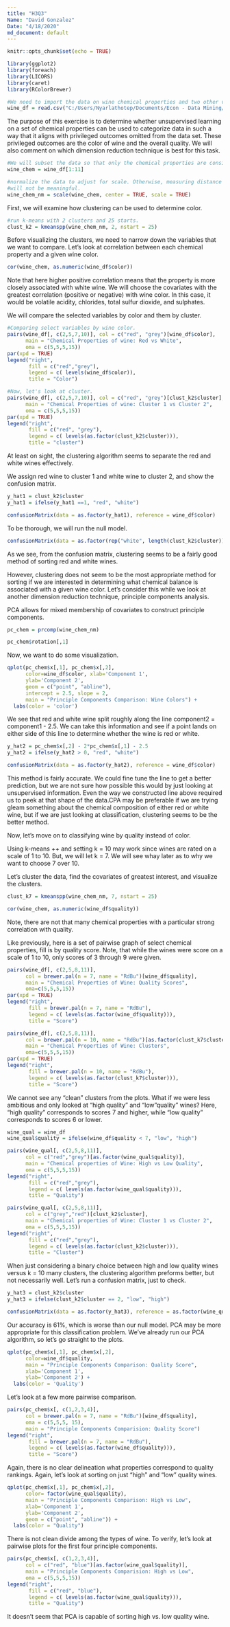 ```yaml
---
title: "H3Q3"
Name: "David Gonzalez"
Date: "4/18/2020"
md_document: default
---
```


```r
knitr::opts_chunk$set(echo = TRUE)

library(ggplot2)
library(foreach)
library(LICORS)
library(caret)
library(RColorBrewer)

#We need to import the data on wine chemical properties and two other variables.
wine_df = read.csv("C:/Users/Nyarlathotep/Documents/Econ - Data Mining/Exercise 3/wine.csv")
```
The purpose of this exercise is to determine whether unsupervised learning on a set of chemical properties can be used to categorize data in such a way that it aligns with privileged outcomes omitted from the data set. These privileged outcomes are the color of wine and the overall quality. We will also comment on which dimension reduction technique is best for this task.
```R
#We will subset the data so that only the chemical properties are considered.
wine_chem = wine_df[1:11]

#normalize the data to adjust for scale. Otherwise, measuring distance between points
#will not be meaningful.
wine_chem_nm = scale(wine_chem, center = TRUE, scale = TRUE)

```
First, we will examine how clustering can be used to determine color.

```R
#run k-means with 2 clusters and 25 starts.
clust_k2 = kmeanspp(wine_chem_nm, 2, nstart = 25)

```
Before visualizing the clusters, we need to narrow down the variables that we want to compare. Let's look at correlation between each chemical property and a given wine color.

``` R
cor(wine_chem, as.numeric(wine_df$color))
```
Note that here higher positive correlation means that the property is more closely associated with white wine. We will choose the covariates with the greatest correlation (positive or negative) with wine color. In this case, it would be volatile acidity, chlorides, total sulfur dioxide, and sulphates.

We will compare the selected variables by color and them by cluster.
```R
#Comparing select variables by wine color.
pairs(wine_df[, c(2,5,7,10)], col = c("red", "grey")[wine_df$color],
      main = "Chemical Properties of wine: Red vs White",
      oma = c(5,5,5,15))
par(xpd = TRUE)
legend("right", 
       fill = c("red","grey"), 
       legend = c( levels(wine_df$color)),
       title = "Color")

#Now, let's look at cluster.
pairs(wine_df[, c(2,5,7,10)], col = c("red", "grey")[clust_k2$cluster],
      main = "Chemical Properties of wine: Cluster 1 vs Cluster 2",
      oma = c(5,5,5,15))
par(xpd = TRUE)
legend("right", 
       fill = c("red", "grey"), 
       legend = c( levels(as.factor(clust_k2$cluster))),
       title = "cluster")

```

At least on sight, the clustering algorithm seems to separate the red and white wines effectively.

We assign red wine to cluster 1 and white wine to cluster 2, and show the 
confusion matrix.

``` R
y_hat1 = clust_k2$cluster
y_hat1 = ifelse(y_hat1 ==1, "red", "white")

confusionMatrix(data = as.factor(y_hat1), reference = wine_df$color)

```
To be thorough, we will run the null model.

```R
confusionMatrix(data = as.factor(rep("white", length(clust_k2$cluster))), reference = wine_df$color)

```
As we see, from the confusion matrix, clustering seems to be a fairly good method of sorting red and white wines. 

However, clustering does not seem to be the most appropriate method for sorting if we are interested in determining what chemical balance is associated with a given wine color. Let's consider this while we look at another dimension reduction technique, principle components analysis.

PCA allows for mixed membership of covariates to construct principle components.

```R
pc_chem = prcomp(wine_chem_nm)

pc_chem$rotation[,1]

```
Now, we want to do some visualization.

```R
qplot(pc_chem$x[,1], pc_chem$x[,2], 
      color=wine_df$color, xlab='Component 1', 
      ylab='Component 2',
      geom = c("point", "abline"),
      intercept = 2.5, slope = 2,
      main = "Principle Components Comparison: Wine Colors") + 
  labs(color = 'color')

```

We see that red and white wine split roughly along the line component2 = component1 - 2.5. We can take this information and see if a point lands on either side of this line to determine whether the wine is red or white.

```R
y_hat2 = pc_chem$x[,2] - 2*pc_chem$x[,1] - 2.5
y_hat2 = ifelse(y_hat2 > 0, "red", "white")

confusionMatrix(data = as.factor(y_hat2), reference = wine_df$color)

```
This method is fairly accurate. We could fine tune the line to get a better prediction, but we are not sure how possible this would by just looking at unsupervised information. Even the way we constructed line above required us to peek at that shape of the data.CPA may be preferable if we are trying gleam something about the chemical composition of either red or white wine, but if we are just looking at classification, clustering seems to be the better method.

Now, let's move on to classifying wine by quality instead of color.

Using k-means ++ and setting k = 10 may work since wines are rated on a scale of 1 to 10. But, we will let k = 7. We will see whay later as to why we want to choose 7 over 10.

Let's cluster the data, find the covariates of greatest interest, and visualize the clusters.

```R
clust_k7 = kmeanspp(wine_chem_nm, 7, nstart = 25)

cor(wine_chem, as.numeric(wine_df$quality))

```
Note, there are not that many chemical properties with a particular strong correlation with quality.

Like previously, here is a set of pairwise graph of select chemical properties, fill is by quality score. Note, that while the wines were score on a scale of 1 to 10, only scores of 3 through 9 were given.

```R
pairs(wine_df[, c(2,5,8,11)], 
      col = brewer.pal(n = 7, name = "RdBu")[wine_df$quality],
      main = "Chemical Properties of Wine: Quality Scores",
      oma=c(5,5,5,15))
par(xpd = TRUE)
legend("right", 
       fill = brewer.pal(n = 7, name = "RdBu"), 
       legend = c( levels(as.factor(wine_df$quality))),
       title = "Score")

pairs(wine_df[, c(2,5,8,11)], 
      col = brewer.pal(n = 10, name = "RdBu")[as.factor(clust_k7$cluster)],
      main = "Chemical Properties of Wine: Clusters",
      oma=c(5,5,5,15))
par(xpd = TRUE)
legend("right", 
       fill = brewer.pal(n = 10, name = "RdBu"), 
       legend = c( levels(as.factor(clust_k7$cluster))),
       title = "Score")

```

We cannot see any "clean" clusters from the plots. What if we were less ambitious and only looked at "high quality" and "low "quality" wines? Here, "high quality" corresponds to scores 7 and higher, while "low quality" corresponds to scores 6 or lower.

```R
wine_qual = wine_df
wine_qual$quality = ifelse(wine_df$quality < 7, "low", "high")

pairs(wine_qual[, c(2,5,8,11)], 
      col = c("red","grey")[as.factor(wine_qual$quality)],
      main = "Chemical properties of Wine: High vs Low Quality",
      oma = c(5,5,5,15))
legend("right", 
       fill = c("red","grey"), 
       legend = c( levels(as.factor(wine_qual$quality))),
       title = "Quality")

pairs(wine_qual[, c(2,5,8,11)], 
      col = c("grey","red")[clust_k2$cluster],
      main = "Chemical properties of Wine: Cluster 1 vs Cluster 2",
      oma = c(5,5,5,15))
legend("right", 
       fill = c("red","grey"), 
       legend = c( levels(as.factor(clust_k2$cluster))),
       title = "Cluster")

```

When just considering a binary choice between high and low quality wines versus k = 10 many clusters, the clustering algorithm preforms better, but not necessarily well. Let's run a confusion matrix, just to check.

```R
y_hat3 = clust_k2$cluster
y_hat3 = ifelse(clust_k2$cluster == 2, "low", "high")

confusionMatrix(data = as.factor(y_hat3), reference = as.factor(wine_qual$quality))

```
Our accuracy is 61%, which is worse than our null model. PCA may be more appropriate for this classification problem. We've already run our PCA algorithm, so let's go straight to the plots.

```R
qplot(pc_chem$x[,1], pc_chem$x[,2], 
      color=wine_df$quality, 
      main = "Principle Components Comparison: Quality Score",
      xlab='Component 1', 
      ylab='Component 2') + 
  labs(color = 'Quality')


```
Let's look at a few more pairwise comparison.

```R
pairs(pc_chem$x[, c(1,2,3,4)],
      col = brewer.pal(n = 7, name = "RdBu")[wine_df$quality],
      oma = c(5,5,5, 15),
      main = "Principle Components Comparision: Quality Score")
legend("right", 
       fill = brewer.pal(n = 7, name = "RdBu"), 
       legend = c( levels(as.factor(wine_df$quality))),
       title = "Score")

```

Again, there is no clear delineation what properties correspond to quality rankings. Again, let's look at sorting on just "high" and "low" quality wines.

```R
qplot(pc_chem$x[,1], pc_chem$x[,2], 
      color= factor(wine_qual$quality), 
      main = "Principle Components Comparison: High vs Low",
      xlab='Component 1', 
      ylab='Component 2',
      geom = c("point", "abline")) +
  labs(color = "Quality")

```

There is not clean divide among the types of wine. To verify, let's look at pairwise plots for the first four principle components.

```R
pairs(pc_chem$x[, c(1,2,3,4)],
      col = c("red", "blue")[as.factor(wine_qual$quality)],
      main = "Principle Components Comparision: High vs Low",
      oma = c(5,5,5,15))
legend("right", 
       fill = c("red", "blue"), 
       legend = c( levels(as.factor(wine_qual$quality))),
       title = "Quality")

```

It doesn't seem that PCA is capable of sorting high vs. low quality wine.
